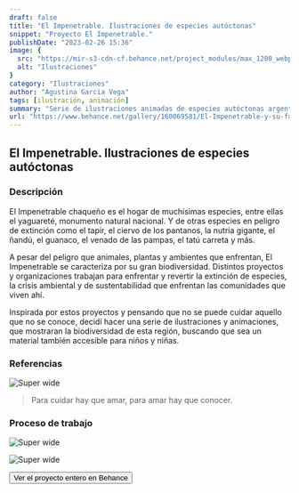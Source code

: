 ```yaml
---
draft: false
title: "El Impenetrable. Ilustraciones de especies autóctonas"
snippet: "Proyecto El Impenetrable."
publishDate: "2023-02-26 15:36"
image: {
  src: "https://mir-s3-cdn-cf.behance.net/project_modules/max_1200_webp/54c44c160069581.63cffa6383626.gif",
  alt: "Ilustraciones"
}
category: "Ilustraciones"
author: "Agustina Garcia Vega"
tags: [ilustración, animación]
summary: "Serie de ilustraciones animadas de especies autóctonas argentinas, que habitan El Impenetrable chaqueño."
url: "https://www.behance.net/gallery/160069581/El-Impenetrable-y-su-fauna-autoctona"
---
```



## El Impenetrable. Ilustraciones de especies autóctonas

### <a name="Descripción"></a>Descripción

El Impenetrable chaqueño es el hogar de muchísimas especies, entre ellas el yaguareté, monumento natural nacional. Y de otras especies en peligro de extinción como el tapir, el ciervo de los pantanos, la nutria gigante, el ñandú, el guanaco, el venado de las pampas, el tatú carreta y más.

A pesar del peligro que animales, plantas y ambientes que enfrentan, El Impenetrable se caracteriza por su gran biodiversidad. Distintos proyectos y organizaciones trabajan para enfrentar y revertir la extinción de especies, la crisis ambiental y de sustentabilidad que enfrentan las comunidades que viven ahí.


Inspirada por estos proyectos y pensando que no se puede cuidar aquello que no se conoce, decidí hacer una serie de ilustraciones y animaciones, que mostraran la biodiversidad de esta región, buscando que sea un material también accesible para niños y niñas.

### Referencias 

![Super wide](https://mir-s3-cdn-cf.behance.net/project_modules/1400/d85577160069581.63d2a162a4d98.jpg)


> Para cuidar hay que amar, para amar hay que conocer.

### Proceso de trabajo

![Super wide](https://mir-s3-cdn-cf.behance.net/project_modules/max_1200/6b5777160069581.63d2a708ca6ca.jpg)


![Super wide](https://mir-s3-cdn-cf.behance.net/project_modules/disp/b0e925160069581.63d2a3100b866.gif)


<a href="https://www.behance.net/gallery/160069581/El-Impenetrable-y-su-fauna-autoctona">
  <Button>Ver el proyecto entero en Behance</Button>
</a>